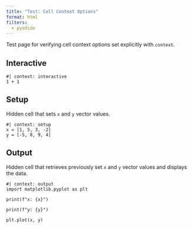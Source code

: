 ```yaml
---
title: "Test: Cell Context Options"
format: html
filters:
  - pyodide
---
```


Test page for verifying cell context options set explicitly with `context`. 

## Interactive

```pyodide-python
#| context: interactive
1 + 1
```

## Setup

Hidden cell that sets `x` and `y` vector values.

```pyodide-python
#| context: setup
x = [1, 5, 3, -2]
y = [-5, 8, 9, 4]
```

## Output

Hidden cell that retrieves previously set `x` and `y` vector values and displays the data.

```pyodide-python
#| context: output
import matplotlib.pyplot as plt

print(f"x: {x}")

print(f"y: {y}")

plt.plot(x, y)
```